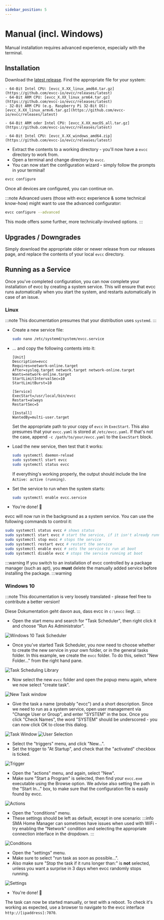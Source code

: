 ```yaml
---
sidebar_position: 5
---
```



# Manual (incl. Windows)

Manual installation requires advanced experience, especially with the terminal.

## Installation

Download the [latest release](https://github.com/evcc-io/evcc/releases/latest).
Find the appropriate file for your system:

<Tabs groupId="manual">
  <TabItem value="linux" label="Linux" default>

    - 64-Bit Intel CPU: [evcc_X.XX_linux_amd64.tar.gz](https://github.com/evcc-io/evcc/releases/latest)
    - 64-Bit ARM CPU: [evcc_X.XX_linux_arm64.tar.gz](https://github.com/evcc-io/evcc/releases/latest)
    - 32-Bit ARM CPU (e.g. Raspberry Pi 32-Bit OS): [evcc_X.XX_linux_armv6.tar.gz](https://github.com/evcc-io/evcc/releases/latest)

  </TabItem>
  <TabItem value="macos" label="macOS" default>

    - 64-Bit ARM oder Intel CPU: [evcc_X.XX_macOS_all.tar.gz](https://github.com/evcc-io/evcc/releases/latest)

  </TabItem>
  <TabItem value="windows" label="Windows" default>

    - 64-Bit Intel CPU: [evcc_X.XX_windows_amd64.zip](https://github.com/evcc-io/evcc/releases/latest)

  </TabItem>
</Tabs>

- Extract the contents to a working directory - you'll now have a `evcc` directory to work from.
- Open a terminal and change directory to `evcc`.
- You can now start the configuration wizard - simply follow the prompts in your terminal!

```sh
evcc configure
```

Once all devices are configured, you can continue on.

:::note
Advanced users (those with evcc experience & some technical know-how) might want to use the advanced configurator:

```sh
evcc configure --advanced
```

This mode offers some further, more technically-involved options.
:::

## Upgrades / Downgrades

Simply download the appropriate older or newer release from our releases page, and replace the contents of your local `evcc` directory.

## Running as a Service

Once you've completed configuration, you can now complete your installation of evcc by creating a system service. This will ensure that evcc runs automatically when you start the system, and restarts automatically in case of an issue.

### Linux

:::note
This documentation presumes that your distribution uses `systemd`.
:::

- Create a new service file:

  ```sh
  sudo nano /etc/systemd/system/evcc.service
  ```

- ... and copy the following contents into it:

  ```
  [Unit]
  Description=evcc
  Requires=network-online.target
  After=syslog.target network.target network-online.target
  Wants=network-online.target
  StartLimitIntervalSec=10
  StartLimitBurst=10

  [Service]
  ExecStart=/usr/local/bin/evcc
  Restart=always
  RestartSec=5

  [Install]
  WantedBy=multi-user.target
  ```

  Set the appropriate path to your copy of `evcc` in `ExecStart`.
  This also presumes that your `evcc.yaml` is stored at `/etc/evcc.yaml`. If that's not the case, append `-c /path/to/your/evcc.yaml` to the `ExecStart` block.

- Load the new service, then test that it works:

  ```sh
  sudo systemctl daemon-reload
  sudo systemctl start evcc
  sudo systemctl status evcc
  ```

  If everything's working properly, the output should include the line `Active: active (running)`.

- Set the service to run when the system starts:

  ```sh
  sudo systemctl enable evcc.service
  ```

- You're done! 🎉

evcc will now run in the background as a system service. You can use the following commands to control it:

```sh
sudo systemctl status evcc # shows status
sudo systemctl start evcc # start the service, if it isn't already running
sudo systemctl stop evcc # stops the service
sudo systemctl restart evcc # restart the service
sudo systemctl enable evcc # sets the service to run at boot
sudo systemctl disable evcc # stops the service running at boot
```

:::warning
If you switch to an installation of evcc controlled by a package manager (such as apt), you **must** delete the manually added service before installing the package.
:::warning

### Windows 10

:::note
This documentation is very loosely translated - please feel free to contribute a better version!

Diese Dokumentation geht davon aus, dass evcc in `c:\evcc` liegt.
:::

- Open the start menu and search for "Task Scheduler", then right click it and choose "Run As Administrator".

![Windows 10 Task Scheduler](win10-srv/win10-srv-1.png)

- Once you've started Task Scheduler, you now need to choose whether to create the new service in your own folder, or in the general tasks folder.
  In this example, we create the `evcc` folder. To do this, select "New Folder..." from the right hand pane.

![Task Scheduling Library](win10-srv/win10-srv-2.png)

- Now select the new `evcc` folder and open the popup menu again, where we now select "create task".

![New Task window](win10-srv/win10-srv-3.png)

- Give the task a name (probably "evcc") and a short description. Since we need to run as a system service, open user management via "Change User or Group", and enter "SYSTEM" in the box. Once you click "Check Names", the word "SYSTEM" should be underscored - you can now click OK to close this dialog.

![Task Window](win10-srv/win10-srv-4.png) ![User Selection](win10-srv/win10-srv-5.png)

- Select the "triggers" menu, and click "New...".
- Set the trigger to "At Startup", and check that the "activated" checkbox is ticked.

![Trigger](win10-srv/win10-srv-6.png)

- Open the "actions" menu, and again, select "New".
- Make sure "Start a Program" is selected, then find your `evcc.exe` executable using the Browse option. We advise also setting the path in the "Start In..." box, to make sure that the configuration file is easily found by evcc.

![Actions](win10-srv/win10-srv-7.png)

- Open the "conditions" menu.
- These settings should be left as default, except in one scenario:
  :::info
  SMA Home Manager can sometimes have issues when used with WiFi - try enabling the "Network" condition and selecting the appropriate connection interface in the dropdown.
  :::

![Conditions](win10-srv/win10-srv-8.png)

- Open the "settings" menu.
- Make sure to select "run task as soon as possible...".
- Also make sure "Stop the task if it runs longer than:" is **not** selected, unless you want a surprise in 3 days when evcc randomly stops running.

![Settings](win10-srv/win10-srv-9.png)

- You're done! 🎉

The task can now be started manually, or test with a reboot. To check it's working as expected, use a browser to navigate to the evcc interface `http://[ipaddress]:7070`.
